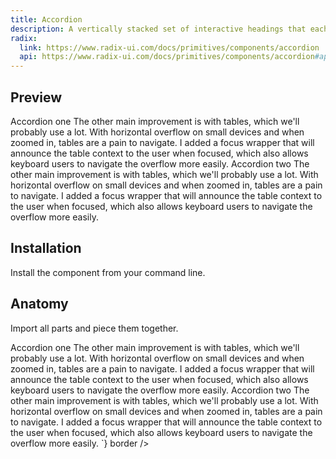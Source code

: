 ```yaml
---
title: Accordion
description: A vertically stacked set of interactive headings that each reveal an associated section of content.
radix:
  link: https://www.radix-ui.com/docs/primitives/components/accordion
  api: https://www.radix-ui.com/docs/primitives/components/accordion#api-reference
---
```


## Preview
<Preview>
  <Accordion type="single" css={{width: "100%"}}>
    <Accordion.Item value="accordion-one">
      <Accordion.Trigger>
        Accordion one
      </Accordion.Trigger>
      <Accordion.Content>
        <Text size="3" css={{ lineHeight: '23px' }}>
          The other main improvement is with tables, which we'll probably use a lot. With
          horizontal overflow on small devices and when zoomed in, tables are a pain to
          navigate. I added a focus wrapper that will announce the table context to the
          user when focused, which also allows keyboard users to navigate the overflow
          more easily.
        </Text>
      </Accordion.Content>
    </Accordion.Item>
    <Accordion.Item value="accordion-two">
      <Accordion.Trigger>
      Accordion two
      </Accordion.Trigger>
      <Accordion.Content>
        <Text size="3" css={{ lineHeight: '23px' }}>
          The other main improvement is with tables, which we'll probably use a lot. With
          horizontal overflow on small devices and when zoomed in, tables are a pain to
          navigate. I added a focus wrapper that will announce the table context to the
          user when focused, which also allows keyboard users to navigate the overflow
          more easily.
        </Text>
      </Accordion.Content>
    </Accordion.Item>
  </Accordion> 
</Preview>

## Installation

Install the component from your command line.

<LiveProvider>
    <LiveEditor code={`npm install @odpf/apsara`} border/>
</LiveProvider>


## Anatomy
Import all parts and piece them together.

<LiveProvider>
    <LiveEditor code={`

<Accordion type="single">
  <Accordion.Item value="accordion-one">
    <Accordion.Trigger>
      Accordion one
    </Accordion.Trigger>
    <Accordion.Content>
      <Text size="3" css={{ lineHeight: '23px' }}>
        The other main improvement is with tables, which we'll probably use a lot. With
        horizontal overflow on small devices and when zoomed in, tables are a pain to
        navigate. I added a focus wrapper that will announce the table context to the
        user when focused, which also allows keyboard users to navigate the overflow
        more easily.
      </Text>
    </Accordion.Content>
  </Accordion.Item>
  <Accordion.Item value="accordion-two">
    <Accordion.Trigger>
     Accordion two
    </Accordion.Trigger>
    <Accordion.Content>
      <Text size="3" css={{ lineHeight: '23px' }}>
        The other main improvement is with tables, which we'll probably use a lot. With
        horizontal overflow on small devices and when zoomed in, tables are a pain to
        navigate. I added a focus wrapper that will announce the table context to the
        user when focused, which also allows keyboard users to navigate the overflow
        more easily.
      </Text>
    </Accordion.Content>
  </Accordion.Item>
</Accordion> 
`} border />
</LiveProvider>